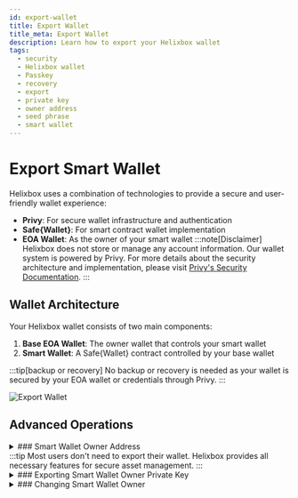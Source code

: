 ```yaml
---
id: export-wallet
title: Export Wallet
title_meta: Export Wallet
description: Learn how to export your Helixbox wallet
tags:
  - security
  - Helixbox wallet
  - Passkey
  - recovery
  - export
  - private key
  - owner address
  - seed phrase
  - smart wallet
---
```


# Export Smart Wallet



Helixbox uses a combination of technologies to provide a secure and user-friendly wallet experience:
- **Privy**: For secure wallet infrastructure and authentication
- **Safe\{Wallet\}**: For smart contract wallet implementation
- **EOA Wallet**: As the owner of your smart wallet
:::note[Disclaimer]
Helixbox does not store or manage any account information. Our wallet system is powered by Privy. For more details about the security architecture and implementation, please visit [Privy's Security Documentation](https://docs.privy.io/guide/security/).
:::

## Wallet Architecture

Your Helixbox wallet consists of two main components:
1. **Base EOA Wallet**: The owner wallet that controls your smart wallet
2. **Smart Wallet**: A Safe\{Wallet\} contract controlled by your base wallet



:::tip[backup or recovery]
No backup or recovery is needed as your wallet is secured by your EOA wallet or credentials through Privy.
:::

![Export Wallet](../assets/exprot_wallet/exprot_wallet1.png)

## Advanced Operations

<details>

<summary>
### Smart Wallet Owner Address
</summary>
:::note
follow feature only works with email or Google account login. Wallet Connect is not supported.
:::
To get your smart wallet owner address:
1. Access your account settings by clicking on your avatar in the top right corner
2. The address following your login provider is your smart wallet owner address
3. You can click the copy icon to copy the address

</details>
:::tip
Most users don't need to export their wallet. Helixbox provides all necessary features for secure asset management.
:::
<details>
<summary>
### Exporting Smart Wallet Owner Private Key 
</summary>

For advanced users who want to manage their smart wallet directly through Safe\{Wallet\}:
1. Access your account settings by clicking on your avatar in the top right corner
2. Click on "Export Private Key" in the menu
3. A secure modal will appear where you can:
   - View and copy your private key
   - View and copy your seed phrase

:::danger[Important!!!]
- Never share your private key or seed phrase with anyone
- Make sure you are in a secure environment before exporting
- Store your private key and seed phrase safely offline
:::
</details>

<details>
<summary>
### Changing Smart Wallet Owner
</summary>
:::caution
Changing ownership has important consequences:
- May lose access to your wallet through Helixbox
- Cannot use Helixbox features after ownership change
- Transaction history may become inaccessible
- Account recovery through Privy will no longer work
Only proceed if you fully understand the consequences.
:::

You can change your smart wallet's owner through Safe\{Wallet\}:

1. Visit [Safe\{Wallet\} App](https://app.safe.global)
2. Connect using your exported private key
3. Navigate to Settings > Owners
4. Follow Safe\{Wallet\}'s owner management process


#### Security Considerations

1. **Before Exporting**:
   - Ensure you understand the risks
   - Have a secure storage solution ready
   - Know how to use Safe\{Wallet\}

2. **After Exporting**:
   - Store private key securely
   - Never share key details
   - Consider hardware wallet storage

3. **Owner Changes**:
   - Verify new owner address carefully
   - Test access before removing old owner
   - Understand feature limitations

</details>

